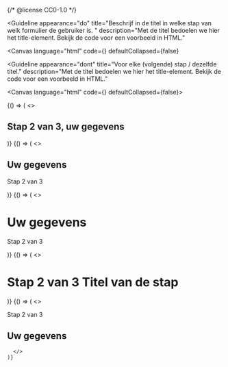 {/* @license CC0-1.0 */}


<Guideline
  appearance="do"
  title="Beschrijf in de titel in welke stap van welk formulier de gebruiker is. "
  description="Met de titel bedoelen we hier het title-element. Bekijk de code voor een voorbeeld in HTML."
>
  <Canvas
    language="html"
    code={<title>Stap 2 van 3, uw gegevens - Gemeente voorbeeld</title>}
    defaultCollapsed={false}
  ></Canvas>
</Guideline>

<Guideline
  appearance="dont"
  title="Voor elke (volgende) stap / dezelfde titel."
  description="Met de titel bedoelen we hier het title-element. Bekijk de code voor een voorbeeld in HTML."
>
<Canvas language="html" code={<title>Contact opnemen - Gemeente voorbeeld</title>} defaultCollapsed={false}></Canvas>

</Guideline>

<Guideline appearance="do" title="Stap in het kopje van het formulier.">
  <Canvas language="html">
    {() => (
      <>
        <h2>Stap 2 van 3, uw gegevens</h2>
      </>
    )}
  </Canvas>
</Guideline>

<Guideline appearance="do" title="Stap onder het kopje van het formulier.">
  <Canvas language="html">
    {() => (
      <>
        <h2>Uw gegevens</h2>
        <p>Stap 2 van 3</p>
      </>
    )}
  </Canvas>
</Guideline>

<Guideline appearance="do" title="Stap onder het kopje van het formulier." description="Gebruik hgroup om het kopje en de stappen semantisch aan elkaar te koppelen.">
  <Canvas language="html">
    {() => (
      <>
        <hgroup>
          <h1>Uw gegevens</h1>
          <p>Stap 2 van 3</p>
        </hgroup>
      </>
    )}

  </Canvas>
</Guideline>

<Guideline appearance="do" title="De tekst van de stap opnemen in het kopje." description="En deze visueel op een andere regel plaatsen.">
  <Canvas language="html">
    {() => (
      <>
        <h1>
          <span class="progress-indicator">
            Stap 2 van 3
          </span>
          Titel van de stap
        </h1>
      </>
    )}

  </Canvas>
</Guideline>

<Guideline appearance="dont" title="In de HTML-code de stap boven het kopje van het formulier plaatsen.">
  <Canvas language="html">
    {() => (
      <>
<p>Stap 2 van 3</p>
<h2>Uw gegevens</h2>

      </>
    )}

  </Canvas>
</Guideline>
